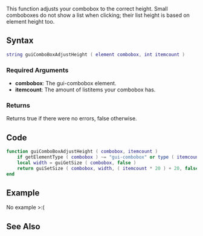 {{Useful Function}}

This function adjusts your combobox to the correct height. Small comboboxes do not show a list when clicking; their list height is based on element height too.<br>

==Syntax==
<syntaxhighlight lang="lua">string guiComboBoxAdjustHeight ( element combobox, int itemcount )</syntaxhighlight>

===Required Arguments===
* '''combobox''': The gui-combobox element.
* '''itemcount''': The amount of listitems your combobox has.

===Returns===
Returns true if there were no errors, false otherwise.

==Code==
<section name="Clientside script" class="client" show="true">
<syntaxhighlight lang="lua">
function guiComboBoxAdjustHeight ( combobox, itemcount )
    if getElementType ( combobox ) ~= "gui-combobox" or type ( itemcount ) ~= "number" then error ( "Invalid arguments @ 'guiComboBoxAdjustHeight'", 2 ) end
    local width = guiGetSize ( combobox, false )
    return guiSetSize ( combobox, width, ( itemcount * 20 ) + 20, false )
end
</syntaxhighlight>
</section>

==Example==
No example >:(

==See Also==
{{Useful_Functions}}